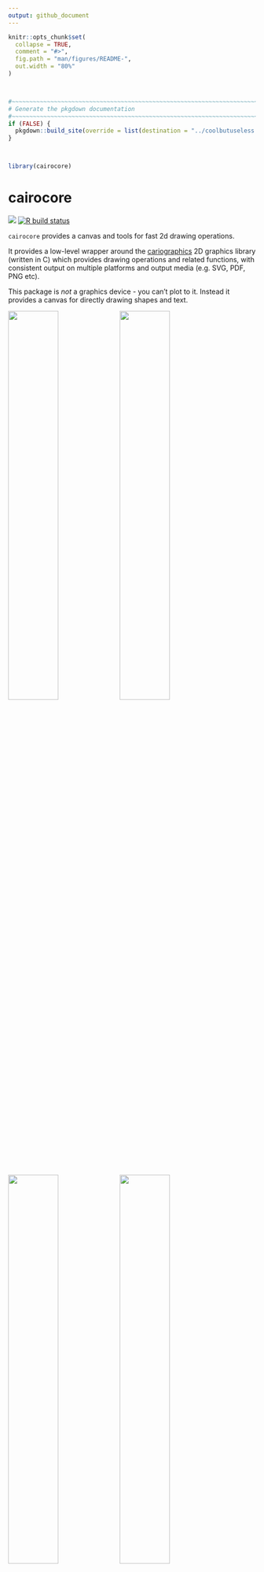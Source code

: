 ```yaml
---
output: github_document
---
```


<!-- README.md is generated from README.Rmd. Please edit that file -->

```r
knitr::opts_chunk$set(
  collapse = TRUE,
  comment = "#>",
  fig.path = "man/figures/README-",
  out.width = "80%"
)



#~~~~~~~~~~~~~~~~~~~~~~~~~~~~~~~~~~~~~~~~~~~~~~~~~~~~~~~~~~~~~~~~~~~~~~~~~~~~~
# Generate the pkgdown documentation
#~~~~~~~~~~~~~~~~~~~~~~~~~~~~~~~~~~~~~~~~~~~~~~~~~~~~~~~~~~~~~~~~~~~~~~~~~~~~~
if (FALSE) {
  pkgdown::build_site(override = list(destination = "../coolbutuseless.github.io/package/cairocore"))
}



library(cairocore)
```

# cairocore

<!-- badges: start -->
![](https://img.shields.io/badge/cool-useless-green.svg)
[![R build status](https://github.com/coolbutuseless/cairocore/workflows/R-CMD-check/badge.svg)](https://github.com/coolbutuseless/cairocore/actions)
<!-- badges: end -->

`cairocore` provides a canvas and tools for fast 2d drawing operations.

It provides a low-level wrapper around the [cariographics](https://www.cairographics.org/) 
2D graphics library (written in C) which provides drawing operations
and related functions, with consistent output on multiple platforms and output 
media (e.g. SVG, PDF, PNG etc).

This package is *not* a graphics device - you can't plot to it.  Instead it 
provides a canvas for directly drawing shapes and text.


<div>
<img src="man/figures/demo-shapes.png"     width="45%" style="float: left;" />
<img src="man/figures/demo-swirl.png"      width="45%" style="float: left;" />
<img src="man/figures/demo-volcano.png"    width="45%" style="float: left;" />
<img src="man/figures/demo-cairobasic.png" width="45%" style="float: left;" />
  
</div>

<div style="clear: both;" />


#### Key Features

* Very fast line and shape drawing
* Convert canvas surface to/from R arrays - this means you can draw on an array 
  from within R
* Alpha-blending and anti-aliasing
* Direct control of what pixels get put on a canvas i.e. not having to pass through 
  an intermediate plotting step (e.g. ggplot) or graphics device (e.g. png())



## Package Philosophy

`cairocore` is a one-to-one mapping from R functions to C functions in the  [cariographics](https://www.cairographics.org/)
C library.

This package will remain very "C-like", but other packages are
welcome to wrap this `cairocore` to enable more idiomatic R programming styles.

One such wrapper is [cairobasic](https://github.com/coolbutuseless/cairobasic) which offers a
subset of the possible drawing operations with a friendlier interface.



## Installation Pre-requisite: Cairographics C library + headers

* `CairoGraphics` library installed
* See [CairoGraphics downloads page](https://www.cairographics.org/download/) 
for more information on how this might work on your platform.

<details>
<summary> Install CairoGraphics on Mac OSX </summary>

* Using [homebrew](https://brew.sh/) - `brew install cairo` (this works on my Mac)
* Using [MacPorts]() - `sudo port install cairo`
* Using [fink](sudo apt-get install cairo)

</details>

<details>
<summary> Install CairoGraphics on Linux </summary>

* Debian/Ubuntu - `sudo apt-get install libcairo2-dev`
* Fedora - `sudo yum install cairo-devel`
* openSUSE - `zypper install cairo-devel`

</details>

<details>
<summary> Install CairoGraphics on Windows </summary>

I haven't been able to test any of the windows techniques - if you are a windows user,
please let me know what worked for you!

* [CairoGraphics downloads page](https://www.cairographics.org/download/) 
for more information
* Try the following:
    * [Rtools/pacman](https://github.com/r-windows/docs/blob/master/rtools40.md#system-libraries-and-pacman)
    * [rwinlib](https://github.com/rwinlib/cairo)
    * [winget](https://github.com/microsoft/winget-cli)

</details>


## Installation

You can install from [GitHub](https://github.com/coolbutuseless/cairocore) with:

``` r
# install.package('remotes')
remotes::install_github('coolbutuseless/cairocore')
```


## Documentation + Tutorials

`cairocore` behaves almost identically to the `CairoGraphics` C library and in 
many cases examples from the internet (which are all in C code) may be lightly modified and used as R code.

The documentation for `cairocore` is mostly a direct translation of the 
[`CairoGraphics` documentation](https://www.cairographics.org/manual/) and 
has been extracted from the C source files.


A great tutorial on using CairoGraphics in C is from [zetcode](http://zetcode.com/gfx/cairo/).


## Vignettes

I've tried to highlight a few interesting features of CairoGrapihcs in the vignettes, 
but the library is huge and I can't cover all of it here.

Hopefully there are enough code examples to get you started!

* [Creating patterns](https://coolbutuseless.github.io/package/cairocore/articles/demo-creating-and-using-patterns.html)
* [Drawing on R arrays](https://coolbutuseless.github.io/package/cairocore/articles/demo-drawing-on-arrays.html) create a drawing canvas from an R array and draw on it
* [Drawing simple shapes](https://coolbutuseless.github.io/package/cairocore/articles/demo-drawing-simple-shapes.html) 
* [Image output formats](https://coolbutuseless.github.io/package/cairocore/articles/demo-image-output-formats.html)
* [Using Transforms](https://coolbutuseless.github.io/package/cairocore/articles/demo-transforms.html) by default CairoGraphics considers the origin to be the top left of the page.  This vignette sets the transformation matrix on a surface such that the bottom left corner is considered the origin.
* [Vectorised functions](https://coolbutuseless.github.io/package/cairocore/articles/demo-vectorised-functions.html) there are some custom functions for drawing multitudes of the same type of element. There is a speed advantage in looping over data within C rather than within R.
* [Technical - enums in C](https://coolbutuseless.github.io/package/cairocore/articles/technical-C-enums-in-R.html)
* [Technical - pointers in C](https://coolbutuseless.github.io/package/cairocore/articles/technical-C-pointers-in-R.html)
* [Technical - structs in C](https://coolbutuseless.github.io/package/cairocore/articles/technical-C-structs-in-R.html)





## Example - Using `cairocore` as a drawing canvas


<img src="man/figures/demo-shapes.png"     width="45%" />

<details>
<summary> Click to show/hide code </summary>

```r
library(cairocore)

#~~~~~~~~~~~~~~~~~~~~~~~~~~~~~~~~~~~~~~~~~~~~~~~~~~~~~~~~~~~~~~~~~~~~~~~~~~~~~
# Create a surface to draw on.
#~~~~~~~~~~~~~~~~~~~~~~~~~~~~~~~~~~~~~~~~~~~~~~~~~~~~~~~~~~~~~~~~~~~~~~~~~~~~~
width  <- 800
height <- 400

surface <- cairo_image_surface_create(
  format = cairo_format_t$CAIRO_FORMAT_ARGB32, 
  width  = width,
  height = height
)

#~~~~~~~~~~~~~~~~~~~~~~~~~~~~~~~~~~~~~~~~~~~~~~~~~~~~~~~~~~~~~~~~~~~~~~~~~~~~~
# Every surface must have a context in order to operate on it.
# For faster operation, antialiasing can be switched off
#~~~~~~~~~~~~~~~~~~~~~~~~~~~~~~~~~~~~~~~~~~~~~~~~~~~~~~~~~~~~~~~~~~~~~~~~~~~~~
cr <- cairo_create(surface)

#~~~~~~~~~~~~~~~~~~~~~~~~~~~~~~~~~~~~~~~~~~~~~~~~~~~~~~~~~~~~~~~~~~~~~~~~~~~~~
# Clear the surface to a light grey
#~~~~~~~~~~~~~~~~~~~~~~~~~~~~~~~~~~~~~~~~~~~~~~~~~~~~~~~~~~~~~~~~~~~~~~~~~~~~~
cairo_set_source_rgb(cr, 0.98, 0.98, 0.98)
cairo_paint(cr)

#~~~~~~~~~~~~~~~~~~~~~~~~~~~~~~~~~~~~~~~~~~~~~~~~~~~~~~~~~~~~~~~~~~~~~~~~~~~~~
# Draw some red lines
#~~~~~~~~~~~~~~~~~~~~~~~~~~~~~~~~~~~~~~~~~~~~~~~~~~~~~~~~~~~~~~~~~~~~~~~~~~~~~
cairo_set_source_rgba(cr, 1, 0, 0, 0.02)
for (i in seq(width)) {
  cairo_move_to(cr, 0, 0)
  cairo_line_to(cr, i, height)
  cairo_stroke(cr)
}

#~~~~~~~~~~~~~~~~~~~~~~~~~~~~~~~~~~~~~~~~~~~~~~~~~~~~~~~~~~~~~~~~~~~~~~~~~~~~~
# Draw some rectangles
#~~~~~~~~~~~~~~~~~~~~~~~~~~~~~~~~~~~~~~~~~~~~~~~~~~~~~~~~~~~~~~~~~~~~~~~~~~~~~
cairo_set_line_width(cr, 0.5)
cairo_set_source_rgba(cr, 0, 0, 1, 0.2)

for (j in seq(1, height, 22)) {
  for (i in seq(width/2, width, 22)) {
    cairo_rectangle(cr, i, j, 20, 20)
    cairo_fill(cr)
  }
}


#~~~~~~~~~~~~~~~~~~~~~~~~~~~~~~~~~~~~~~~~~~~~~~~~~~~~~~~~~~~~~~~~~~~~~~~~~~~~~
# Draw green circles
#~~~~~~~~~~~~~~~~~~~~~~~~~~~~~~~~~~~~~~~~~~~~~~~~~~~~~~~~~~~~~~~~~~~~~~~~~~~~~
for (x in seq(1, width/3, 50)) {
  for (y in seq(height/2, height, 50)) {
    cairo_set_source_rgba(cr, 0, 0.5, 0, 0.1)
    cairo_arc(cr, x, y, radius = 20, 0, 2*pi)
    cairo_fill(cr)
  }
}

#~~~~~~~~~~~~~~~~~~~~~~~~~~~~~~~~~~~~~~~~~~~~~~~~~~~~~~~~~~~~~~~~~~~~~~~~~~~~~
# Get the image surface as a raster
#~~~~~~~~~~~~~~~~~~~~~~~~~~~~~~~~~~~~~~~~~~~~~~~~~~~~~~~~~~~~~~~~~~~~~~~~~~~~~
raster_out <- cairo_image_surface_get_raster(surface, nchannel = 3)
plot(raster_out, interpolate = FALSE)

#~~~~~~~~~~~~~~~~~~~~~~~~~~~~~~~~~~~~~~~~~~~~~~~~~~~~~~~~~~~~~~~~~~~~~~~~~~~~~
# Save the surface as a PNG
#~~~~~~~~~~~~~~~~~~~~~~~~~~~~~~~~~~~~~~~~~~~~~~~~~~~~~~~~~~~~~~~~~~~~~~~~~~~~~
cairo_surface_write_to_png(surface, tempfile(fileext = ".png"))
```

</details>


## Example - drawing 10,000 alpha blended lines

<img src="man/figures/demo-swirl.png"      width="45%" />

<details>
<summary> Click to show/hide code </summary>

```r
library(cairocore)

#~~~~~~~~~~~~~~~~~~~~~~~~~~~~~~~~~~~~~~~~~~~~~~~~~~~~~~~~~~~~~~~~~~~~~~~~~~~~~
# Calculate the end coordinates of a lot of line segments
#~~~~~~~~~~~~~~~~~~~~~~~~~~~~~~~~~~~~~~~~~~~~~~~~~~~~~~~~~~~~~~~~~~~~~~~~~~~~~
width  <- 1000
height <- 500
N      <- 10000
t      <- seq(0, 2*pi, length.out = N)
x1     <- width  * sin(t)
x2     <- width  * sin(2 * t + pi/2)
y1     <- height * cos(t)
y2     <- height * cos(4*t + pi/2)


#~~~~~~~~~~~~~~~~~~~~~~~~~~~~~~~~~~~~~~~~~~~~~~~~~~~~~~~~~~~~~~~~~~~~~~~~~~~~~
# Create a surface to draw on.
#~~~~~~~~~~~~~~~~~~~~~~~~~~~~~~~~~~~~~~~~~~~~~~~~~~~~~~~~~~~~~~~~~~~~~~~~~~~~~
surface <- cairo_image_surface_create(
  format = cairo_format_t$CAIRO_FORMAT_ARGB32, 
  width  = width,
  height = height
)

#~~~~~~~~~~~~~~~~~~~~~~~~~~~~~~~~~~~~~~~~~~~~~~~~~~~~~~~~~~~~~~~~~~~~~~~~~~~~~
# Every surface must have a context in order to operate on it.
# For faster operation, antialiasing can be switched off
#~~~~~~~~~~~~~~~~~~~~~~~~~~~~~~~~~~~~~~~~~~~~~~~~~~~~~~~~~~~~~~~~~~~~~~~~~~~~~
cr <- cairo_create(surface)
# cairo_set_antialias(cr, cairo_antialias_t$CAIRO_ANTIALIAS_NONE)

#~~~~~~~~~~~~~~~~~~~~~~~~~~~~~~~~~~~~~~~~~~~~~~~~~~~~~~~~~~~~~~~~~~~~~~~~~~~~~
# Clear the surface to a light grey
#~~~~~~~~~~~~~~~~~~~~~~~~~~~~~~~~~~~~~~~~~~~~~~~~~~~~~~~~~~~~~~~~~~~~~~~~~~~~~
cairo_set_source_rgb(cr, 0.98, 0.98, 0.98)
cairo_paint(cr)

#~~~~~~~~~~~~~~~~~~~~~~~~~~~~~~~~~~~~~~~~~~~~~~~~~~~~~~~~~~~~~~~~~~~~~~~~~~~~~
# Set the drawing colour for subsequent operations
#~~~~~~~~~~~~~~~~~~~~~~~~~~~~~~~~~~~~~~~~~~~~~~~~~~~~~~~~~~~~~~~~~~~~~~~~~~~~~
cairo_set_source_rgba(cr, 0.2, 0.3, 1, 0.01)

#~~~~~~~~~~~~~~~~~~~~~~~~~~~~~~~~~~~~~~~~~~~~~~~~~~~~~~~~~~~~~~~~~~~~~~~~~~~~~
# Draw each line - 
#   this seems laborious but it is idiomatic C/cairo programming style
#~~~~~~~~~~~~~~~~~~~~~~~~~~~~~~~~~~~~~~~~~~~~~~~~~~~~~~~~~~~~~~~~~~~~~~~~~~~~~
for (i in seq(N)) {
  cairo_move_to(cr, x1[i], y1[i])
  cairo_line_to(cr, x2[i], y2[i])
  cairo_stroke(cr)
}

#~~~~~~~~~~~~~~~~~~~~~~~~~~~~~~~~~~~~~~~~~~~~~~~~~~~~~~~~~~~~~~~~~~~~~~~~~~~~~
# Write some text on the cairo surface
# `cairo_font_slant_t` and `cairo_font_weight_t` are enums in C which have 
# been encoded as lists in R.
#~~~~~~~~~~~~~~~~~~~~~~~~~~~~~~~~~~~~~~~~~~~~~~~~~~~~~~~~~~~~~~~~~~~~~~~~~~~~~
cairo_select_font_face (
  cr, 
  family = "sans", 
  slant  = cairo_font_slant_t$CAIRO_FONT_SLANT_NORMAL, 
  weight = cairo_font_weight_t$CAIRO_FONT_WEIGHT_BOLD
)

cairo_set_font_size(cr, 57.0)
cairo_set_source_rgba(cr, 0, 0, 0, 0.3) 
cairo_move_to (cr, 5.0, 60.0)
cairo_show_text (cr, "{cairocore}")

#~~~~~~~~~~~~~~~~~~~~~~~~~~~~~~~~~~~~~~~~~~~~~~~~~~~~~~~~~~~~~~~~~~~~~~~~~~~~~
# Get the image surface as a raster
#~~~~~~~~~~~~~~~~~~~~~~~~~~~~~~~~~~~~~~~~~~~~~~~~~~~~~~~~~~~~~~~~~~~~~~~~~~~~~
raster_out <- cairo_image_surface_get_raster(surface, nchannel = 3)
plot(raster_out, interpolate = FALSE)
```

</details>



## Example - taking an array in R, drawing on it, returning it to R

<img src="man/figures/demo-volcano.png"    width="45%" />

<details>
<summary> Click to show/hide code </summary>

```r
library(cairocore)

#~~~~~~~~~~~~~~~~~~~~~~~~~~~~~~~~~~~~~~~~~~~~~~~~~~~~~~~~~~~~~~~~~~~~~~~~~~~~~
# Let's grab the volcano
#~~~~~~~~~~~~~~~~~~~~~~~~~~~~~~~~~~~~~~~~~~~~~~~~~~~~~~~~~~~~~~~~~~~~~~~~~~~~~
arr <- (t(volcano) - min(volcano))/(max(volcano) - min(volcano))
plot(as.raster(arr), interpolate = FALSE)
```


```r
#~~~~~~~~~~~~~~~~~~~~~~~~~~~~~~~~~~~~~~~~~~~~~~~~~~~~~~~~~~~~~~~~~~~~~~~~~~~~~
# Initialise a surface from the array
#~~~~~~~~~~~~~~~~~~~~~~~~~~~~~~~~~~~~~~~~~~~~~~~~~~~~~~~~~~~~~~~~~~~~~~~~~~~~~
surface <- cairo_image_surface_create_from_array(arr)
cr      <- cairo_create(surface)

#~~~~~~~~~~~~~~~~~~~~~~~~~~~~~~~~~~~~~~~~~~~~~~~~~~~~~~~~~~~~~~~~~~~~~~~~~~~~~
# Draw a circle on the cairo surface
#~~~~~~~~~~~~~~~~~~~~~~~~~~~~~~~~~~~~~~~~~~~~~~~~~~~~~~~~~~~~~~~~~~~~~~~~~~~~~
cairo_arc(cr, 70, 15, 10, 0, 2*pi)
cairo_set_line_width(cr, 3);
cairo_set_source_rgba(cr, 255/255, 99/255, 71/255, 0.8)
cairo_stroke(cr)

#~~~~~~~~~~~~~~~~~~~~~~~~~~~~~~~~~~~~~~~~~~~~~~~~~~~~~~~~~~~~~~~~~~~~~~~~~~~~~
# Write some text on the cairo surface
#~~~~~~~~~~~~~~~~~~~~~~~~~~~~~~~~~~~~~~~~~~~~~~~~~~~~~~~~~~~~~~~~~~~~~~~~~~~~~
cairo_select_font_face (cr, "serif", cairo_font_slant_t$CAIRO_FONT_SLANT_NORMAL, cairo_font_weight_t$CAIRO_FONT_WEIGHT_BOLD)
cairo_set_font_size (cr, 17.0)
cairo_set_source_rgb (cr, 0.2, 0.6, 1.0) 
cairo_move_to (cr, 2.0, 56.0)
cairo_show_text (cr, "{cairocore}")

#~~~~~~~~~~~~~~~~~~~~~~~~~~~~~~~~~~~~~~~~~~~~~~~~~~~~~~~~~~~~~~~~~~~~~~~~~~~~~
# Fetch the drawing surface as an array
#~~~~~~~~~~~~~~~~~~~~~~~~~~~~~~~~~~~~~~~~~~~~~~~~~~~~~~~~~~~~~~~~~~~~~~~~~~~~~
array_out <- cairo_image_surface_get_array(surface=surface)
plot(as.raster(array_out), interpolate = FALSE)
```


</details>







## Related Software

* The R [Cairo](https://cran.r-project.org/package=Cairo) package uses the CairoGraphics library 
internally to provide graphics output devices for plotting.  
* The R [cairoDevice](https://cran.r-project.org/package=cairoDevice) package appears to be almost
identical to the `{Cairo}` package in that it provides graphics output devices for plotting.



## Acknowledgements

* R Core for developing and maintaining R
* CRAN maintainers, for patiently shepherding packages onto CRAN and maintaining
  the repository
